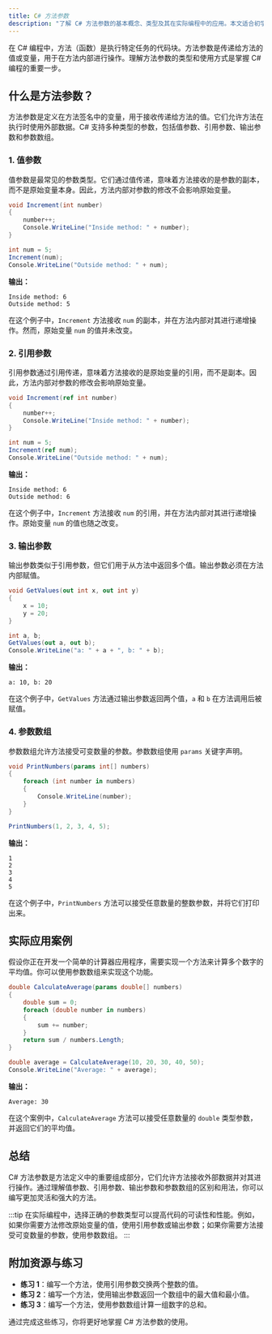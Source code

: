 ```yaml
---
title: C# 方法参数
description: "了解 C# 方法参数的基本概念、类型及其在实际编程中的应用。本文适合初学者，包含代码示例和实际案例。"
---
```


在 C# 编程中，方法（函数）是执行特定任务的代码块。方法参数是传递给方法的值或变量，用于在方法内部进行操作。理解方法参数的类型和使用方式是掌握 C# 编程的重要一步。

## 什么是方法参数？

方法参数是定义在方法签名中的变量，用于接收传递给方法的值。它们允许方法在执行时使用外部数据。C# 支持多种类型的参数，包括值参数、引用参数、输出参数和参数数组。

### 1. 值参数

值参数是最常见的参数类型。它们通过值传递，意味着方法接收的是参数的副本，而不是原始变量本身。因此，方法内部对参数的修改不会影响原始变量。

```csharp
void Increment(int number)
{
    number++;
    Console.WriteLine("Inside method: " + number);
}

int num = 5;
Increment(num);
Console.WriteLine("Outside method: " + num);
```

**输出：**
```
Inside method: 6
Outside method: 5
```

在这个例子中，`Increment` 方法接收 `num` 的副本，并在方法内部对其进行递增操作。然而，原始变量 `num` 的值并未改变。

### 2. 引用参数

引用参数通过引用传递，意味着方法接收的是原始变量的引用，而不是副本。因此，方法内部对参数的修改会影响原始变量。

```csharp
void Increment(ref int number)
{
    number++;
    Console.WriteLine("Inside method: " + number);
}

int num = 5;
Increment(ref num);
Console.WriteLine("Outside method: " + num);
```

**输出：**
```
Inside method: 6
Outside method: 6
```

在这个例子中，`Increment` 方法接收 `num` 的引用，并在方法内部对其进行递增操作。原始变量 `num` 的值也随之改变。

### 3. 输出参数

输出参数类似于引用参数，但它们用于从方法中返回多个值。输出参数必须在方法内部赋值。

```csharp
void GetValues(out int x, out int y)
{
    x = 10;
    y = 20;
}

int a, b;
GetValues(out a, out b);
Console.WriteLine("a: " + a + ", b: " + b);
```

**输出：**
```
a: 10, b: 20
```

在这个例子中，`GetValues` 方法通过输出参数返回两个值，`a` 和 `b` 在方法调用后被赋值。

### 4. 参数数组

参数数组允许方法接受可变数量的参数。参数数组使用 `params` 关键字声明。

```csharp
void PrintNumbers(params int[] numbers)
{
    foreach (int number in numbers)
    {
        Console.WriteLine(number);
    }
}

PrintNumbers(1, 2, 3, 4, 5);
```

**输出：**
```
1
2
3
4
5
```

在这个例子中，`PrintNumbers` 方法可以接受任意数量的整数参数，并将它们打印出来。

## 实际应用案例

假设你正在开发一个简单的计算器应用程序，需要实现一个方法来计算多个数字的平均值。你可以使用参数数组来实现这个功能。

```csharp
double CalculateAverage(params double[] numbers)
{
    double sum = 0;
    foreach (double number in numbers)
    {
        sum += number;
    }
    return sum / numbers.Length;
}

double average = CalculateAverage(10, 20, 30, 40, 50);
Console.WriteLine("Average: " + average);
```

**输出：**
```
Average: 30
```

在这个案例中，`CalculateAverage` 方法可以接受任意数量的 `double` 类型参数，并返回它们的平均值。

## 总结

C# 方法参数是方法定义中的重要组成部分，它们允许方法接收外部数据并对其进行操作。通过理解值参数、引用参数、输出参数和参数数组的区别和用法，你可以编写更加灵活和强大的方法。

:::tip
在实际编程中，选择正确的参数类型可以提高代码的可读性和性能。例如，如果你需要方法修改原始变量的值，使用引用参数或输出参数；如果你需要方法接受可变数量的参数，使用参数数组。
:::

## 附加资源与练习

- **练习 1**：编写一个方法，使用引用参数交换两个整数的值。
- **练习 2**：编写一个方法，使用输出参数返回一个数组中的最大值和最小值。
- **练习 3**：编写一个方法，使用参数数组计算一组数字的总和。

通过完成这些练习，你将更好地掌握 C# 方法参数的使用。